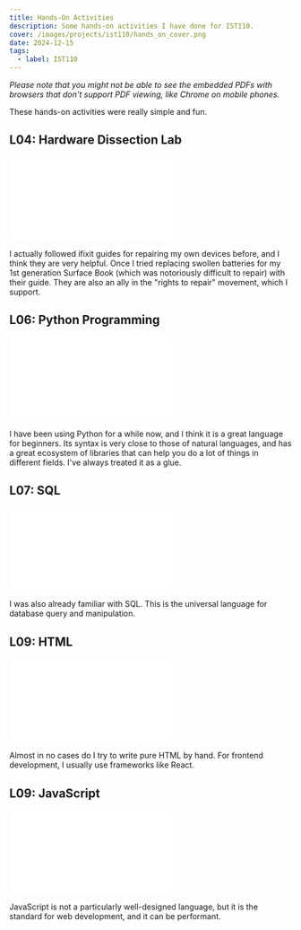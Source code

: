 ```yaml
---
title: Hands-On Activities
description: Some hands-on activities I have done for IST110.
cover: /images/projects/ist110/hands_on_cover.png
date: 2024-12-15
tags:
  - label: IST110
---
```


*Please note that you might not be able to see the embedded PDFs with browsers that don't support PDF viewing, like Chrome on mobile phones.*

These hands-on activities were really simple and fun.

## L04: Hardware Dissection Lab

<object data="/pdfs/projects/ist110/l04_hardware_dissection_lab.pdf" type="application/pdf" width="100%" height="600px" className="rounded-lg">
    <embed src="/pdfs/projects/ist110/l04_hardware_dissection_lab.pdf" />
</object>

I actually followed ifixit guides for repairing my own devices before, and I think they are very helpful. Once I tried replacing swollen batteries for my 1st generation Surface Book (which was notoriously difficult to repair) with their guide. They are also an ally in the "rights to repair" movement, which I support.

## L06: Python Programming

<object data="/pdfs/projects/ist110/l06_python_programming.pdf" type="application/pdf" width="100%" height="600px" className="rounded-lg">
    <embed src="/pdfs/projects/ist110/l06_python_programming.pdf" />
</object>

I have been using Python for a while now, and I think it is a great language for beginners. Its syntax is very close to those of natural languages, and has a great ecosystem of libraries that can help you do a lot of things in different fields. I've always treated it as a glue.

## L07: SQL

<object data="/pdfs/projects/ist110/l07_sql.pdf" type="application/pdf" width="100%" height="600px" className="rounded-lg">
    <embed src="/pdfs/projects/ist110/l07_sql.pdf" />
</object>

I was also already familiar with SQL. This is the universal language for database query and manipulation.

## L09: HTML

<object data="/pdfs/projects/ist110/l09_html.pdf" type="application/pdf" width="100%" height="600px" className="rounded-lg">
    <embed src="/pdfs/projects/ist110/l09_html.pdf" />
</object>

Almost in no cases do I try to write pure HTML by hand. For frontend development, I usually use frameworks like React.

## L09: JavaScript

<object data="/pdfs/projects/ist110/l09_javascript.pdf" type="application/pdf" width="100%" height="600px" className="rounded-lg">
    <embed src="/pdfs/projects/ist110/l09_javascript.pdf" />
</object>

JavaScript is not a particularly well-designed language, but it is the standard for web development, and it can be performant.